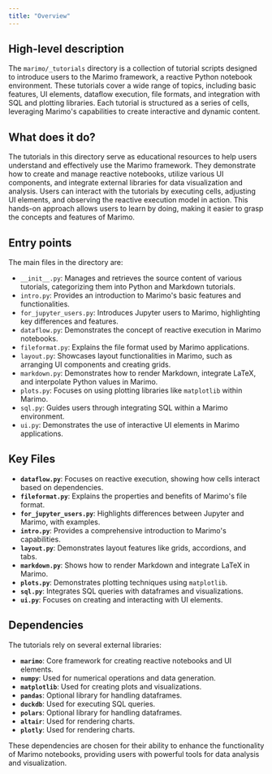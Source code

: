 ```yaml
---
title: "Overview"
---
```


## High-level description

The `marimo/_tutorials` directory is a collection of tutorial scripts designed to introduce users to the Marimo framework, a reactive Python notebook environment. These tutorials cover a wide range of topics, including basic features, UI elements, dataflow execution, file formats, and integration with SQL and plotting libraries. Each tutorial is structured as a series of cells, leveraging Marimo's capabilities to create interactive and dynamic content.

## What does it do?

The tutorials in this directory serve as educational resources to help users understand and effectively use the Marimo framework. They demonstrate how to create and manage reactive notebooks, utilize various UI components, and integrate external libraries for data visualization and analysis. Users can interact with the tutorials by executing cells, adjusting UI elements, and observing the reactive execution model in action. This hands-on approach allows users to learn by doing, making it easier to grasp the concepts and features of Marimo.

## Entry points

The main files in the directory are:

- `__init__.py`: Manages and retrieves the source content of various tutorials, categorizing them into Python and Markdown tutorials.
- `intro.py`: Provides an introduction to Marimo's basic features and functionalities.
- `for_jupyter_users.py`: Introduces Jupyter users to Marimo, highlighting key differences and features.
- `dataflow.py`: Demonstrates the concept of reactive execution in Marimo notebooks.
- `fileformat.py`: Explains the file format used by Marimo applications.
- `layout.py`: Showcases layout functionalities in Marimo, such as arranging UI components and creating grids.
- `markdown.py`: Demonstrates how to render Markdown, integrate LaTeX, and interpolate Python values in Marimo.
- `plots.py`: Focuses on using plotting libraries like `matplotlib` within Marimo.
- `sql.py`: Guides users through integrating SQL within a Marimo environment.
- `ui.py`: Demonstrates the use of interactive UI elements in Marimo applications.

## Key Files

- **`dataflow.py`**: Focuses on reactive execution, showing how cells interact based on dependencies.
- **`fileformat.py`**: Explains the properties and benefits of Marimo's file format.
- **`for_jupyter_users.py`**: Highlights differences between Jupyter and Marimo, with examples.
- **`intro.py`**: Provides a comprehensive introduction to Marimo's capabilities.
- **`layout.py`**: Demonstrates layout features like grids, accordions, and tabs.
- **`markdown.py`**: Shows how to render Markdown and integrate LaTeX in Marimo.
- **`plots.py`**: Demonstrates plotting techniques using `matplotlib`.
- **`sql.py`**: Integrates SQL queries with dataframes and visualizations.
- **`ui.py`**: Focuses on creating and interacting with UI elements.

## Dependencies

The tutorials rely on several external libraries:

- **`marimo`**: Core framework for creating reactive notebooks and UI elements.
- **`numpy`**: Used for numerical operations and data generation.
- **`matplotlib`**: Used for creating plots and visualizations.
- **`pandas`**: Optional library for handling dataframes.
- **`duckdb`**: Used for executing SQL queries.
- **`polars`**: Optional library for handling dataframes.
- **`altair`**: Used for rendering charts.
- **`plotly`**: Used for rendering charts.

These dependencies are chosen for their ability to enhance the functionality of Marimo notebooks, providing users with powerful tools for data analysis and visualization.